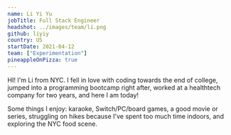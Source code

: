 ```yaml
---
name: Li Yi Yu
jobTitle: Full Stack Engineer
headshot: ../images/team/li.png
github: liyiy
country: US
startDate: 2021-04-12
team: ["Experimentation"]
pineappleOnPizza: true
---
```


HI! I'm Li from NYC. I fell in love with coding towards the end of college, jumped into a programming bootcamp right after, worked at a healthtech company for two years, and here I am today!

Some things I enjoy: karaoke, Switch/PC/board games, a good movie or series, struggling on hikes because I've spent too much time indoors, and exploring the NYC food scene.
